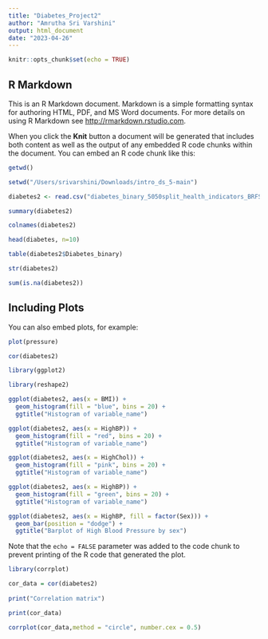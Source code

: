 ```yaml
---
title: "Diabetes_Project2"
author: "Amrutha Sri Varshini"
output: html_document
date: "2023-04-26"
---
```


```r
knitr::opts_chunk$set(echo = TRUE)
```

## R Markdown

This is an R Markdown document. Markdown is a simple formatting syntax for authoring HTML, PDF, and MS Word documents. For more details on using R Markdown see <http://rmarkdown.rstudio.com>.

When you click the **Knit** button a document will be generated that includes both content as well as the output of any embedded R code chunks within the document. You can embed an R code chunk like this:

```r

getwd()

setwd("/Users/srivarshini/Downloads/intro_ds_5-main")

diabetes2 <- read.csv("diabetes_binary_5050split_health_indicators_BRFSS2015.csv")

summary(diabetes2)

colnames(diabetes2)

head(diabetes, n=10)

table(diabetes2$Diabetes_binary)

str(diabetes2)

sum(is.na(diabetes2)) 

```

## Including Plots

You can also embed plots, for example:

```r
plot(pressure)

cor(diabetes2)

library(ggplot2)

library(reshape2)

ggplot(diabetes2, aes(x = BMI)) + 
  geom_histogram(fill = "blue", bins = 20) +
  ggtitle("Histogram of variable_name")

ggplot(diabetes2, aes(x = HighBP)) + 
  geom_histogram(fill = "red", bins = 20) +
  ggtitle("Histogram of variable_name")

ggplot(diabetes2, aes(x = HighChol)) + 
  geom_histogram(fill = "pink", bins = 20) +
  ggtitle("Histogram of variable_name")

ggplot(diabetes2, aes(x = HighBP)) + 
  geom_histogram(fill = "green", bins = 20) +
  ggtitle("Histogram of variable_name")

ggplot(diabetes2, aes(x = HighBP, fill = factor(Sex))) +
  geom_bar(position = "dodge") +
  ggtitle("Barplot of High Blood Pressure by sex")


```

Note that the `echo = FALSE` parameter was added to the code chunk to prevent printing of the R code that generated the plot.

```r
library(corrplot)

cor_data = cor(diabetes2)
 
print("Correlation matrix")

print(cor_data)

corrplot(cor_data,method = "circle", number.cex = 0.5)
```

